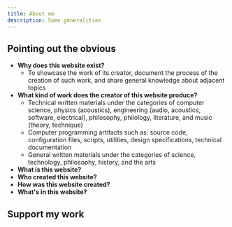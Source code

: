 ```yaml
---
title: About me
description: Some generalities
---
```


## Pointing out the obvious
- <strong>Why does this website exist?</strong>
  - To showcase the work of its creator, document the process of the creation of such work, and share general knowledge about adjacent topics
- <strong>What kind of work does the creator of this website produce?</strong>
    - Technical written materials under the categories of computer science, physics (acoustics), engineering (audio, acoustics, software, electrical), philosophy, philology, literature, and music (theory, technique)
    - Computer programming artifacts such as: source code, configuration files, scripts, utilities, design specifications, technical documentation
    - General written materials under the categories of science, technology, philosophy, history, and the arts
- <strong>What is this website?</strong>
- <strong>Who created this website?</strong>
- <strong>How was this website created?</strong>
- <strong>What's in this website?</strong>

## Support my work
